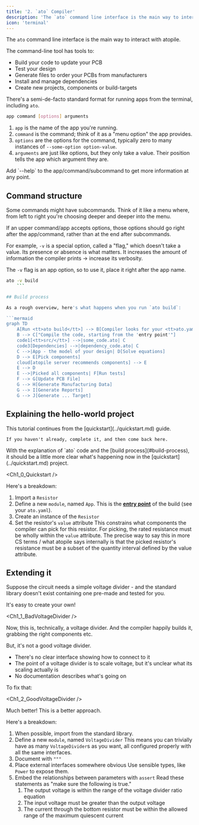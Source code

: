 ```yaml
---
title: '2. `ato` Compiler'
description: 'The `ato` command line interface is the main way to interact with atopile.'
icon: 'terminal'
---
```


The `ato` command line interface is the main way to interact with atopile.

The command-line tool has tools to:

- Build your code to update your PCB
- Test your design
- Generate files to order your PCBs from manufacturers
- Install and manage dependencies
- Create new projects, components or build-targets

There's a semi-de-facto standard format for running apps from the terminal, including `ato`.

```sh
app command [options] arguments
```

1. `app` is the name of the app you're running.
2. `command` is the command; think of it as a "menu option" the app provides.
3. `options` are the options for the command, typically zero to many instances of `--some-option option-value`.
4. `arguments` are just like options, but they only take a value. Their position tells the app which argument they are.

<Tip>
    Add `--help` to the app/command/subcommand to get more information at any point.
</Tip>


## Command structure
Some commands might have subcommands. Think of it like a menu where, from left to right you're choosing deeper and deeper into the menu.

If an upper command/app accepts options, those options should go right after the app/command, rather than at the end after subcommands.

For example, `-v` is a special option, called a "flag," which doesn't take a value. Its presence or absence is what matters. It increases the amount of information the compiler prints -> increase its verbosity.

The `-v` flag is an app option, so to use it, place it right after the app name.

```sh
ato -v build
    ```

## Build process

As a rough overview, here's what happens when you run `ato build`:

```mermaid
graph TD
    A[Run <tt>ato build</tt>] --> B[Compiler looks for your <tt>ato.yaml</tt>]
    B --> C["Compile the code, starting from the 'entry point'"]
    code1[<tt>src/</tt>] -->|some_code.ato| C
    code3[Dependencies] -->|dependency_code.ato| C
    C -->|App - the model of your design| D[Solve equations]
    D --> E[Pick components]
    cloud[atopile server recommends components] --> E
    E --> D
    E -->|Picked all components| F[Run tests]
    F --> G[Update PCB File]
    G --> H[Generate Manufacturing Data]
    G --> I[Generate Reports]
    G --> J[Generate ... Target]
```

## Explaining the hello-world project

<Note>
    This tutorial continues from the [quickstart](../quickstart.md) guide.

    If you haven't already, complete it, and then come back here.
</Note>
With the explanation of `ato` code and the [build process](#build-process), it should be a little more clear what's happening now in the [quickstart](../quickstart.md) project.



<Ch1_0_Quickstart />


Here's a breakdown:


1. Import a `Resistor`
2. Define a new `module`, named `App`.
    This is the [**entry point**](../reference/config.md#builds.entry) of the build (see your `ato.yaml`).
3. Create an instance of the `Resistor`
4. Set the resistor's `value` attribute
    This constrains what components the compiler can pick for this resistor.
    For picking, the rated resistance must be wholly within the `value` attribute. The precise way to say this in more CS terms / what atopile says internally is that the picked resistor's resistance must be a subset of the quantity interval defined by the value attribute.

## Extending it

Suppose the circuit needs a simple voltage divider - and the standard library doesn't exist containing one pre-made and tested for you.

It's easy to create your own!


<Ch1_1_BadVoltageDivider />

Now, this is, technically, a voltage divider. And the compiler happily builds it, grabbing the right components etc.

But, it's not a good voltage divider.

- There's no clear interface showing how to connect to it
- The point of a voltage divider is to scale voltage, but it's unclear what its scaling actually is
- No documentation describes what's going on

To fix that:


<Ch1_2_GoodVoltageDivider />

Much better! This is a better approach.

Here's a breakdown:

1. When possible, import from the standard library.
2. Define a new `module`, named `VoltageDivider`
    This means you can trivially have as many `VoltageDivider`s as you want, all configured properly with all the same interfaces.
3. Document with `"""`
4. Place external interfaces somewhere obvious
    Use sensible types, like `Power` to expose them.
5. Embed the relationships between parameters with `assert`
    Read these statements as "make sure the following is true."
    1. The output voltage is within the range of the voltage divider ratio equation
    2. The input voltage must be greater than the output voltage
    3. The current through the bottom resistor must be within the allowed range of the maximum quiescent current
